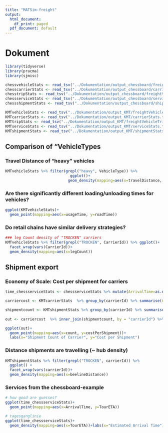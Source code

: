 ```yaml
---
title: "MATSim-freight"
output:
  html_document:
    df_print: paged
  pdf_document: default
---
```


# Dokument

```r
library(tidyverse)
library(pracma)
library(sjmisc)

chessvehicleStats <- read_tsv("../Dokumentation/output_chessboard/freightVehicleStats.tsv") %>% mutate(travelDistance=travelDistance/1000)
chesscarrierStats <- read_tsv("../Dokumentation/output_chessboard/carrierStats.tsv")
chesstripStats <- read_tsv("../Dokumentation/output_chessboard/freightVehicleTripStats.tsv")
chessserviceStats <- read_tsv("../Dokumentation/output_chessboard/serviceStats.tsv")
chessshipmentStats <- read_tsv("../Dokumentation/output_chessboard/shipmentStats.tsv")

KMTvehicleStats <- read_tsv("../Dokumentation/output_KMT/freightVehicleStats.tsv") %>% mutate(travelDistance=travelDistance/1000)
KMTcarrierStats <- read_tsv("../Dokumentation/output_KMT/carrierStats.tsv")
KMTtripStats <- read_tsv("../Dokumentation/output_KMT/freightVehicleTripStats.tsv")
KMTserviceStats <- read_tsv("../Dokumentation/output_KMT/serviceStats.tsv")
KMTshipmentStats <- read_tsv("../Dokumentation/output_KMT/shipmentStats.tsv")
```

## Comparison of "VehicleTypes
### Travel Distance of "heavy" vehicles

```r
KMTvehicleStats %>% filter(grepl("heavy", VehicleType)) %>% 
                             ggplot()+
                            geom_density(mapping=aes(x=travelDistance, group=VehicleType, fill=VehicleType), alpha=0.5)
```
### Are there significantly different loading/unloading times for vehicles?

```r
ggplot(KMTvehicleStats)+
  geom_point(mapping=aes(x=usageTime, y=roadTime))
```

### Do retail chains have similar delivery strategies?

```r
### leg Count density of "TROCKEN" carriers
KMTvehicleStats %>% filter(grepl("TROCKEN", CarrierId)) %>% ggplot()+
  facet_wrap(vars(CarrierId))+
  geom_density(mapping=aes(x=legCount))
```

## Shipment export
### Economy of Scale: Cost per shipment for carriers

```r
time_chessserviceStats <- chessserviceStats %>% mutate(ArrivalTime=as.numeric(substr(ArrivalTime, 2, length(ArrivalTime))))

carriercost <- KMTcarrierStats  %>% group_by(carrierId) %>% summarise(Cost=sum(totalCost)) %>% select(carrierId, Cost)

shipmentcount <- KMTshipmentStats %>% group_by(carrierId) %>% summarise(count=n()) 
  
out <- carriercost  %>% inner_join(shipmentcount, by = "carrierId") %>% mutate(costPerShipment=count/-Cost)

ggplot(out)+
  geom_point(mapping=aes(x=count, y=costPerShipment))+
  labs(x="Shipment Count of Carrier", y="Cost per Shipment")
```

### Distance shipments are travelling (~ hub density)

```r
KMTshipmentStats %>% filter(grepl("TROCKEN", carrierId)) %>% 
  ggplot() + 
  facet_wrap(vars(carrierId))+
  geom_density(mapping=aes(x=beelineDistance))
```

### Services from the chessboard-example

```r
# how good are guesses?
ggplot(time_chessserviceStats)+
  geom_point(mapping=aes(x=ArrivalTime, y=TourETA))

# tagesganglinie
ggplot(time_chessserviceStats)+
  geom_density(mapping=aes(x=TourETA))+labs(x="Estimated Arrival Time")
```
 
 
 
 